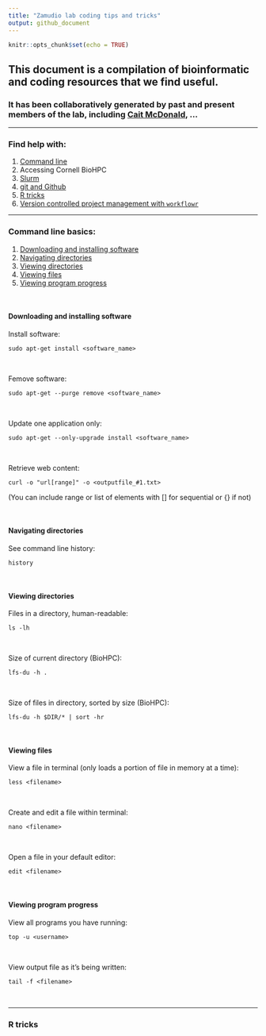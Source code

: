 ```yaml
---
title: "Zamudio lab coding tips and tricks"
output: github_document
---
```


```r
knitr::opts_chunk$set(echo = TRUE)
```


## This document is a compilation of bioinformatic and coding resources that we find useful.

### It has been collaboratively generated by past and present members of the lab, including [Cait McDonald](https://caitmcdonald.github.io/), ...

-----

### Find help with:

1. [Command line](#Command-line-basics)
1. Accessing Cornell BioHPC
1. [Slurm](https://github.com/caitmcdonald/parallel_computing/blob/master/slurm_scripting.md)
1. [git and Github](https://github.com/caitmcdonald/Zamudio_git_intro/blob/master/README.md)
1. [R tricks](#R-tricks)
1. [Version controlled project management with `workflowr`](https://jdblischak.github.io/workflowr/index.html)


-----

### Command line basics:

1. [Downloading and installing software](#Downloading-and-installing)
1. [Navigating directories](#Navigating-directories)
1. [Viewing directories](#Viewing-directories)
1. [Viewing files](#Viewing-files)
1. [Viewing program progress](#Viewing-program-progress)

<br>

#### Downloading and installing software ####

Install software:
```
sudo apt-get install <software_name>
```
<br>


Femove software:
```
sudo apt-get --purge remove <software_name>
```
<br>

Update one application only:
```
sudo apt-get --only-upgrade install <software_name>
```
<br>

Retrieve web content:
```
curl -o "url[range]" -o <outputfile_#1.txt> 
```
(You can include range or list of elements with [] for sequential or {} if not)

<br>

#### Navigating directories ####

See command line history:
```
history
```
<br>


#### Viewing directories ####

Files in a directory, human-readable:
```
ls -lh
```
<br>

Size of current directory (BioHPC):
```
lfs-du -h .
```
<br>

Size of files in directory, sorted by size (BioHPC):
```
lfs-du -h $DIR/* | sort -hr
```
<br>


#### Viewing files ####

View a file in terminal (only loads a portion of file in memory at a time):
```
less <filename>
```
<br>

Create and edit a file within terminal:
```
nano <filename>
```
<br>

Open a file in your default editor:
```
edit <filename>
```
<br>


#### Viewing program progress ####

View all programs you have running:
```
top -u <username>
```
<br>

View output file as it's being written:
```
tail -f <filename>
```

<br>

-----


### R tricks
